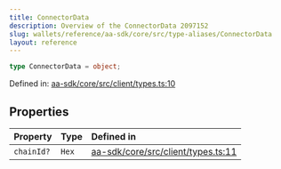 ```yaml
---
title: ConnectorData
description: Overview of the ConnectorData 2097152
slug: wallets/reference/aa-sdk/core/src/type-aliases/ConnectorData
layout: reference
---
```


```ts
type ConnectorData = object;
```

Defined in: [aa-sdk/core/src/client/types.ts:10](https://github.com/alchemyplatform/aa-sdk/blob/923a52171f7246172caf350853843e6680197da9/aa-sdk/core/src/client/types.ts#L10)

## Properties

| Property                      | Type  | Defined in                                                                                                                                                        |
| :---------------------------- | :---- | :---------------------------------------------------------------------------------------------------------------------------------------------------------------- |
| <a id="chainid" /> `chainId?` | `Hex` | [aa-sdk/core/src/client/types.ts:11](https://github.com/alchemyplatform/aa-sdk/blob/923a52171f7246172caf350853843e6680197da9/aa-sdk/core/src/client/types.ts#L11) |
